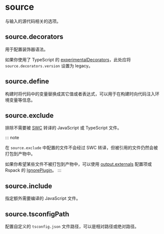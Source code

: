 
# source

与输入的源代码相关的选项。

## source.decorators <RsbuildDocBadge path="/config/source/decorators" text="source.decorators" />

用于配置装饰器语法。

如果你使用了 TypeScript 的 [experimentalDecorators](https://www.typescriptlang.org/tsconfig/#experimentalDecorators)，此处应将 `source.decorators.version` 设置为 legacy。

## source.define <RsbuildDocBadge path="/config/source/define" text="source.define" />

构建时将代码中的变量替换成其它值或者表达式，可以用于在构建时向代码注入环境变量等信息。

## source.exclude <RsbuildDocBadge path="/config/source/exclude" text="source.exclude" />

排除不需要被 [SWC](https://rsbuild.rs/zh/guide/configuration/swc) 转译的 JavaScript 或 TypeScript 文件。

::: note

在 `source.exclude` 中配置的文件不会经过 SWC 转译，但被引用的文件仍然会被打包到产物中。

如果你希望某些文件不被打包到产物中，可以使用 [output.externals](/config/build/output#outputexternals) 配置项或 Rspack 的 [IgnorePlugin](https://rspack.rs/zh/plugins/webpack/ignore-plugin)。
:::

## source.include <RsbuildDocBadge path="/config/source/include" text="source.include" />

指定额外需要编译的 JavaScript 文件。

## source.tsconfigPath <RsbuildDocBadge path="/config/source/tsconfig-path" text="source.tsconfigPath" />

配置自定义的 `tsconfig.json` 文件路径，可以是相对路径或绝对路径。
